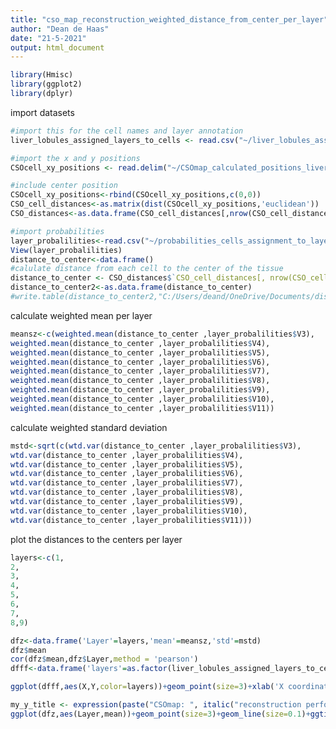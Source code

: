 ---
title: "cso_map_reconstruction_weighted_distance_from_center_per_layer"
author: "Dean de Haas"
date: "21-5-2021"
output: html_document
---

```{r setup, include=FALSE}

library(Hmisc)
library(ggplot2)
library(dplyr)
```

import datasets

```{r cars}

#import this for the cell names and layer annotation
liver_lobules_assigned_layers_to_cells <- read.csv("~/liver_lobules_assigned_to_layers_per_cell.txt", sep=";",row.names = 1)

#import the x and y positions 
CSOcell_xy_positions <- read.delim("~/CSOmap_calculated_positions_liver_lobules_tissue.txt", header=FALSE,sep=',')

#include center position 
CSOcell_xy_positions<-rbind(CSOcell_xy_positions,c(0,0))
CSO_cell_distances<-as.matrix(dist(CSOcell_xy_positions,'euclidean'))
CSO_distances<-as.data.frame(CSO_cell_distances[,nrow(CSO_cell_distances)])

#import probabilities 
layer_probalilities<-read.csv("~/probabilities_cells_assignment_to_layers.txt", sep="",header = F)
View(layer_probalilities)
distance_to_center<-data.frame()
#calulate distance from each cell to the center of the tissue
distance_to_center <- CSO_distances$`CSO_cell_distances[, nrow(CSO_cell_distances)]`[1:1415] 
distance_to_center2<-as.data.frame(distance_to_center)
#write.table(distance_to_center2,"C:/Users/deand/OneDrive/Documents/distance_toC.txt",sep=',')


```

calculate weighted mean per layer

```{r cars}


meansz<-c(weighted.mean(distance_to_center ,layer_probalilities$V3),
weighted.mean(distance_to_center ,layer_probalilities$V4),
weighted.mean(distance_to_center ,layer_probalilities$V5),
weighted.mean(distance_to_center ,layer_probalilities$V6),
weighted.mean(distance_to_center ,layer_probalilities$V7),
weighted.mean(distance_to_center ,layer_probalilities$V8),
weighted.mean(distance_to_center ,layer_probalilities$V9),
weighted.mean(distance_to_center ,layer_probalilities$V10),
weighted.mean(distance_to_center ,layer_probalilities$V11))
```

calculate weighted standard deviation

```{r cars}
mstd<-sqrt(c(wtd.var(distance_to_center ,layer_probalilities$V3),
wtd.var(distance_to_center ,layer_probalilities$V4),
wtd.var(distance_to_center ,layer_probalilities$V5),
wtd.var(distance_to_center ,layer_probalilities$V6),
wtd.var(distance_to_center ,layer_probalilities$V7),
wtd.var(distance_to_center ,layer_probalilities$V8),
wtd.var(distance_to_center ,layer_probalilities$V9),
wtd.var(distance_to_center ,layer_probalilities$V10),
wtd.var(distance_to_center ,layer_probalilities$V11)))
```

plot the distances to the centers per layer


```{r cars}

layers<-c(1,
2,
3,
4,
5,
6,
7,
8,9)

dfz<-data.frame('Layer'=layers,'mean'=meansz,'std'=mstd)
dfz$mean
cor(dfz$mean,dfz$Layer,method = 'pearson')
dfff<-data.frame('layers'=as.factor(liver_lobules_assigned_layers_to_cells$layer),'X'=CSOcell_xy_positions2$V1,'Y'=CSOcell_xy_positions2$V2)

ggplot(dfff,aes(X,Y,color=layers))+geom_point(size=3)+xlab('X coordinate')+ylab('Y coordinate')+theme(text = element_text(size = 15),axis.text.x = element_text( size=15),axis.text.y = element_text( size=15),legend.position = "bottom")+guides(color = guide_legend(override.aes = list(size=5)))#+ guides(shape = guide_legend(override.aes = list(size = 10)))

my_y_title <- expression(paste("CSOmap: ", italic("reconstruction performance")))
ggplot(dfz,aes(Layer,mean))+geom_point(size=3)+geom_line(size=0.1)+ggtitle(my_y_title)+geom_errorbar(aes(ymin=mean-std, ymax=mean+std), width=.2,position=position_dodge(.9))+scale_x_continuous(breaks = c(seq(1,9)))+xlab('Layers')+ylab('Euclidean distance to center')+theme(text = element_text(size = 15),axis.text.x = element_text( size=15),axis.text.y = element_text( size=15))



```

